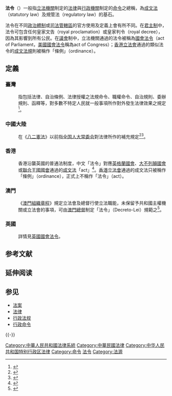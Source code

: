 '''法令'''（{{Lang-en|'''act'''}}）一般指[[立法機關|立法機關]]制定的[[法律|法律]]與[[行政機關|行政機關]]制定的[[行政命令|命令]]之總稱，為[[成文法|成文法]]（statutory law）及規管法（regulatory law）的基石。

法令在不同[[政体|政治體制]]或[[司法管轄權|司法管轄區]]的官方使用及定義上會有所不同。在[[君主制|君主制]]中，法令可包含任何皇家文告（royal proclamation）或皇家判令（royal decree），因為其影響到所有公民。在[[议会|議會]]制中，立法機關通過的法令被稱為[[國會法令|國會法令]]（act of Parliament，[[美國國會法|美國國會法令]]稱為act of Congress）；[[香港|香港]][[香港立法會|立法會]]通過的類似法令的[[法規|成文法規]]則被稱作「條例」（ordinance）。

== 定義 ==

=== 臺灣 ===
:指包括法律、自治條例、法律授權之法規命令、職權命令、自治規則、委辦規則、函釋等，對多數不特定人民就一般事項所作對外發生法律效果之規定<ref>{{cite web|title=法源位階體系及其名詞涵義|url=https://psf.nchu.edu.tw/OfficialGranary/document/nchucc_20140516151822.pdf|publisher=教育部及所屬機關學校公務糧倉|date=2014-05-16|language=|access-date=2017-06-14|archive-date=2019-05-02|archive-url=https://web.archive.org/web/20190502101118/https://psf.nchu.edu.tw/OfficialGranary/document/nchucc_20140516151822.pdf|dead-url=yes}}</ref>。

=== 中國大陸 ===
:在《[[八二憲法|八二憲法]]》以前指[[全国人大常委会|全国人大常委会]]對法律所作的補充規定<ref>{{cite web|title=关于中华人民共和国现行法律、法令继续有效的决议|url=http://www.gov.cn/test/2008-03/06/content_910681.htm|publisher=[[人民日报|人民日报]]|via=[[中国政府网|中国政府网]]|date=1954-09-27|accessdate=2008-03-06|language=|archive-date=2021-04-01|archive-url=https://web.archive.org/web/20210401005554/http://www.gov.cn/test/2008-03/06/content_910681.htm|dead-url=no}}</ref><ref>{{cite journal|title=全国人大常委会“抽象法命题决定”的性质与适用|author=陈鹏|url=http://resources.pkulaw.cn/uploadfiles/Article/8/2016/1/201604281408316889.pdf|date=2016-01|journal=现代法学|publisher=|issue=1|doi=10.3969/j.issn.1001-2397.2016.01.06|volume=38|pages=63-73|language=zh|via=北大法宝}}</ref>。

=== 香港 ===
:香港沿襲英國的普通法制度，中文「法令」對應[[英格蘭國會|英格蘭國會]]、[[英国国会#大不列顛議會|大不列顛國會]]或[[英国国会#聯合王國議會|聯合王國國會]]通過的[[成文法|成文法]]「act」<ref>{{Cite web |url=http://www.blis.gov.hk/blis_ind.nsf/AllVerAllChinDoc/836DFB10ED2B017F482565A600084DA3 |title=香港法例第88章《英國法律應用條例》第2條 釋義 |access-date=2017-07-11 |archive-date=2017-12-24 |archive-url=https://web.archive.org/web/20171224101655/http://www.blis.gov.hk/blis_ind.nsf/AllVerAllChinDoc/836DFB10ED2B017F482565A600084DA3 |dead-url=yes }}</ref>。[[香港|香港]][[香港立法會|立法會]]通過的成文法只被稱作「條例」（ordinance），正式上不稱作「法令」（act）。

=== 澳門 ===
:《[[澳門組織章程|澳門組織章程]]》規定立法會及總督行使立法職能，未保留予共和國主權機關或立法會的事項，可由[[澳門總督|澳門總督]]制定「法令」（Decreto-Lei）規範之<ref>{{cite journal |title=論澳門特別行政區行政法規與法令的關係 |author=何志遠 |journal=法域縱橫 |volume= |issue=10 |publisher=[[法務局|法務局]] |url=http://www.dsaj.gov.mo/MacaoLaw/cn/Data/prespectiva/issued10/c2.pdf |date=2001-12 |pages=61-77 |language= |access-date=2017-06-14 |archive-date=2021-04-01 |archive-url=https://web.archive.org/web/20210401005625/https://www.dsaj.gov.mo/MacaoLaw/cn/Data/prespectiva/issued10/c2.pdf |dead-url=no }}</ref>。

=== 英國 ===
: 詳情見[[英國國會法令|英國國會法令]]。

== 参考文献 ==
{{Reflist|30em}}

== 延伸阅读 ==
{{Wikisource further reading}}

== 参见 ==
{{Portal box|法律}}
* [[法案|法案]]
* [[法律|法律]]
* [[行政法规|行政法规]]
* [[行政命令|行政命令]]

{{-}}
{{法律}}

[[Category:中華人民共和國法律系統|Category:中華人民共和國法律系統]]
[[Category:中華民國法律|Category:中華民國法律]]
[[Category:中华人民共和国特别行政区法律|Category:中华人民共和国特别行政区法律]]
[[Category:命令|Category:命令]]
[[Category:法令|]]
[[Category:法源|Category:法源]]